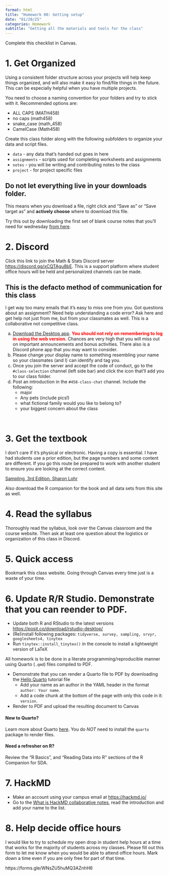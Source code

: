 ```yaml
---
format: html
title: "Homework 00: Getting setup"
date: "01/20/25"
categories: Homework
subtitle: "Getting all the materials and tools for the class"
---
```


:::{.callout-important}
Complete this checklist in Canvas. 
:::
 

# 1. Get Organized

Using a consistent folder structure across your projects will help keep things organized, and will also make it easy to find/file things in the future. This can be especially helpful when you have multiple projects. 

You need to choose a naming convention for your folders and try to stick with it. Recommended options are: 

* ALL CAPS (MATH458)
* no caps (math458)
* snake_case (math_458) 
* CamelCase (Math458) 

Create this class folder along with the following subfolders to organize your data and script files.

* `data` - any data that's handed out goes in here
* `assignments` - scripts used for completing worksheets and assignments
* `notes` - you will be writing and contributing notes to the class
* `project` - for project specific files 

:::{.callout-important}
## Do not let everything live in your downloads folder.
This means when you download a file, right click and "Save as" or "Save target as" and **actively choose** where to download this file. 

Try this out by downloading the first set of blank course notes that you'll need for wednesday [from here](../notes/cn01-intro_sampling).
:::


# 2. Discord

Click this link to join the Math & Stats Discord server [https://discord.gg/xCQTAgu8bE](https://discord.gg/xCQTAgu8bE). This is a support platform where student office hours will be held and personalized channels can be made. 

:::{.callout-important}
## This is the defacto method of communication for this class
I get way too many emails that it's easy to miss one from you. Got questions about an assignment? Need help understanding a code error? Ask here and get help not just from me, but from your classmates as well. This is a collaborative not competitive class.
:::

a. [Download the Desktop app](https://discord.com/download). <span style="color:red">**You should not rely on remembering to log in using the web version.**</span> Chances are very high that you will miss out on important announcements and bonus activities. There also is a Discord phone app that you may want to consider. 
b. Please change your display name to something resembling your name so your classmates (and I) can identify and tag you.
c. Once you join the server and accept the code of conduct, go to the `#class-selection` channel (left side bar) and click the icon that'll add you to our class folder. 
d. Post an introduction in the `#458-class-chat` channel. Include the following:
    * major
    * Any pets (include pics!)
    * what fictional family would you like to belong to? 
    * your biggest concern about the class

<br>

# 3. Get the textbook

I don't care if it's physical or electronic. Having a copy is essential. I have had students use a prior edition, but the page numbers and some content are different. If you go this route be prepared to work with another student to ensure you are looking at the correct content.

[Sampling, 3rd Edition. Sharon Lohr](https://www.sharonlohr.com/sampling-design-and-analysis-3e)

Also download the R companion for the book and all data sets from this site as well. 


# 4. Read the syllabus
Thoroughly read the syllabus, look over the Canvas classroom and the course website. Then ask at least one question about the logistics or organization of this class in Discord.


# 5. Quick access

Bookmark this class website. Going through Canvas every time just is a waste of your time.


# 6. Update R/R Studio. Demonstrate that you can reender to PDF.

* Update both R and RStudio to the latest versions [https://posit.co/download/rstudio-desktop/](https://posit.co/download/rstudio-desktop/)
* (Re)install following packages: `tidyverse, survey, sampling, srvyr, googlesheets4, tinytex` 
* Run `tinytex::install_tinytex()` in the console to install a lightweight version of LaTeX

All homework is to be done in a literate programming/reproducible manner using Quarto (`.qmd`) files compiled to PDF. 

* Demonstrate that you can render a Quarto file to PDF by downloading the [Hello Quarto](https://quarto.org/docs/get-started/hello/rstudio/_hello.qmd) tutorial file
    - Add your name as an author in the YAML header in the format `author: Your name`. 
    - Add a code chunk at the bottom of the page with only this code in it: `version`. 
* Render to PDF and upload the resulting document to Canvas


:::{.callout-warning}
#### New to Quarto? 

Learn more about Quarto [here](https://quarto.org/docs/get-started/hello/rstudio.html). You do *NOT* need to install the `quarto` package to render files. 

:::


:::{.callout-warning}
#### Need a refresher on R? 

Review the "R Basics", and "Reading Data into R" sections of the R Companion for SDA. 
:::



# 7. HackMD

* Make an account using your campus email at [https://hackmd.io/](https://hackmd.io/)
* Go to the [What is HackMD collaborative notes](https://hackmd.io/@norcalbiostat/458_intro_hackmd/), read the introduction and add your name to the list.

# 8. Help decide office hours

I would like to try to schedule my open drop in student help hours at a time that works for the majority of students across my classes. Please fill out this form to let me know when you would be able to attend office hours. Mark down a time even if you are only free for part of that time. 

https://forms.gle/WNsZU5huMQ3AZnhH6







